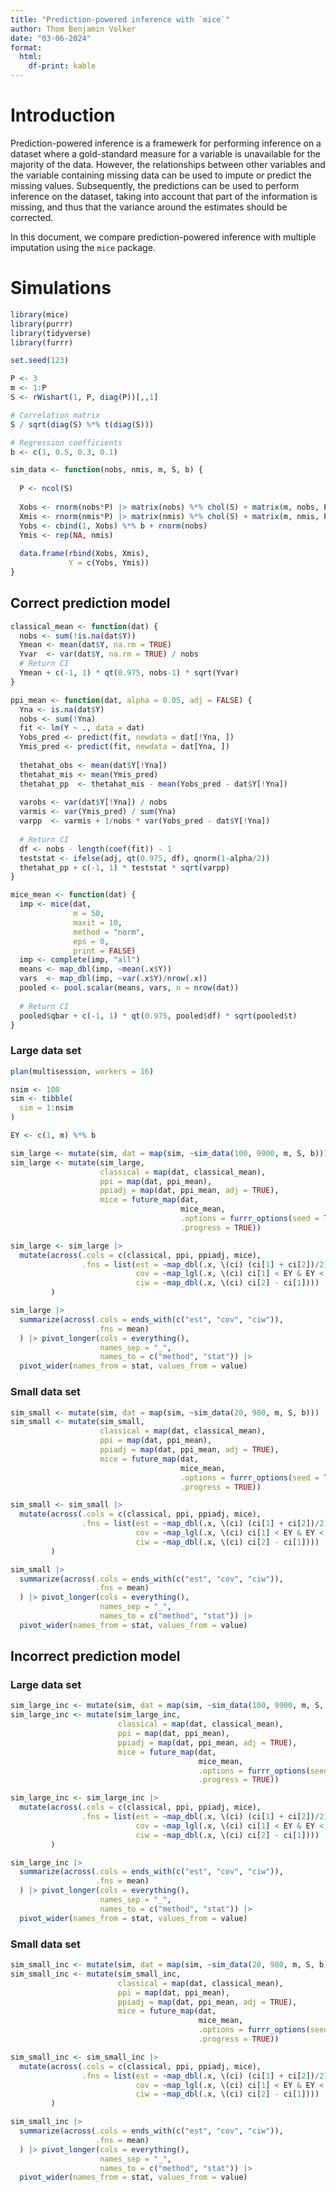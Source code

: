 ---
title: "Prediction-powered inference with `mice`"
author: Thom Benjamin Volker
date: "03-06-2024"
format: 
  html:
    df-print: kable
---

# Introduction

Prediction-powered inference is a framewerk for performing inference on a dataset where a gold-standard measure for a variable is unavailable for the majority of the data. However, the relationships between other variables and the variable containing missing data can be used to impute or predict the missing values. Subsequently, the predictions can be used to perform inference on the dataset, taking into account that part of the information is missing, and thus that the variance around the estimates should be corrected. 

In this document, we compare prediction-powered inference with multiple imputation using the `mice` package. 

# Simulations

```{r}
library(mice)
library(purrr)
library(tidyverse)
library(furrr)

set.seed(123)

P <- 3
m <- 1:P
S <- rWishart(1, P, diag(P))[,,1]

# Correlation matrix
S / sqrt(diag(S) %*% t(diag(S)))

# Regression coefficients
b <- c(1, 0.5, 0.3, 0.1)

sim_data <- function(nobs, nmis, m, S, b) {
  
  P <- ncol(S)
  
  Xobs <- rnorm(nobs*P) |> matrix(nobs) %*% chol(S) + matrix(m, nobs, P, byrow = TRUE)
  Xmis <- rnorm(nmis*P) |> matrix(nmis) %*% chol(S) + matrix(m, nmis, P, byrow = TRUE)
  Yobs <- cbind(1, Xobs) %*% b + rnorm(nobs)
  Ymis <- rep(NA, nmis)
  
  data.frame(rbind(Xobs, Xmis),
             Y = c(Yobs, Ymis))
}
```

## Correct prediction model

```{r}
classical_mean <- function(dat) {
  nobs <- sum(!is.na(dat$Y))
  Ymean <- mean(dat$Y, na.rm = TRUE)
  Yvar  <- var(dat$Y, na.rm = TRUE) / nobs
  # Return CI
  Ymean + c(-1, 1) * qt(0.975, nobs-1) * sqrt(Yvar)
}

ppi_mean <- function(dat, alpha = 0.05, adj = FALSE) {
  Yna <- is.na(dat$Y)
  nobs <- sum(!Yna)
  fit <- lm(Y ~ ., data = dat)
  Yobs_pred <- predict(fit, newdata = dat[!Yna, ])
  Ymis_pred <- predict(fit, newdata = dat[Yna, ])
  
  thetahat_obs <- mean(dat$Y[!Yna])
  thetahat_mis <- mean(Ymis_pred)
  thetahat_pp  <- thetahat_mis - mean(Yobs_pred - dat$Y[!Yna])
  
  varobs <- var(dat$Y[!Yna]) / nobs
  varmis <- var(Ymis_pred) / sum(Yna)
  varpp  <- varmis + 1/nobs * var(Yobs_pred - dat$Y[!Yna])
  
  # Return CI
  df <- nobs - length(coef(fit)) - 1
  teststat <- ifelse(adj, qt(0.975, df), qnorm(1-alpha/2))
  thetahat_pp + c(-1, 1) * teststat * sqrt(varpp)
}

mice_mean <- function(dat) {
  imp <- mice(dat, 
              m = 50,
              maxit = 10,
              method = "norm", 
              eps = 0, 
              print = FALSE)
  imp <- complete(imp, "all")
  means <- map_dbl(imp, ~mean(.x$Y))
  vars  <- map_dbl(imp, ~var(.x$Y)/nrow(.x))
  pooled <- pool.scalar(means, vars, n = nrow(dat))
  
  # Return CI
  pooled$qbar + c(-1, 1) * qt(0.975, pooled$df) * sqrt(pooled$t)
}
```

### Large data set

```{r}
plan(multisession, workers = 16)

nsim <- 100
sim <- tibble(
  sim = 1:nsim
)

EY <- c(1, m) %*% b

sim_large <- mutate(sim, dat = map(sim, ~sim_data(100, 9900, m, S, b)))
sim_large <- mutate(sim_large,
                    classical = map(dat, classical_mean),
                    ppi = map(dat, ppi_mean),
                    ppiadj = map(dat, ppi_mean, adj = TRUE),
                    mice = future_map(dat, 
                                      mice_mean, 
                                      .options = furrr_options(seed = TRUE),
                                      .progress = TRUE))

sim_large <- sim_large |>
  mutate(across(.cols = c(classical, ppi, ppiadj, mice), 
                .fns = list(est = ~map_dbl(.x, \(ci) (ci[1] + ci[2])/2),
                            cov = ~map_lgl(.x, \(ci) ci[1] < EY & EY < ci[2]),
                            ciw = ~map_dbl(.x, \(ci) ci[2] - ci[1])))
         )

sim_large |>
  summarize(across(.cols = ends_with(c("est", "cov", "ciw")), 
                   .fns = mean)
  ) |> pivot_longer(cols = everything(),
                    names_sep = "_",
                    names_to = c("method", "stat")) |>
  pivot_wider(names_from = stat, values_from = value)
```

### Small data set

```{r}
sim_small <- mutate(sim, dat = map(sim, ~sim_data(20, 980, m, S, b)))
sim_small <- mutate(sim_small,
                    classical = map(dat, classical_mean),
                    ppi = map(dat, ppi_mean),
                    ppiadj = map(dat, ppi_mean, adj = TRUE),
                    mice = future_map(dat, 
                                      mice_mean, 
                                      .options = furrr_options(seed = TRUE),
                                      .progress = TRUE))

sim_small <- sim_small |>
  mutate(across(.cols = c(classical, ppi, ppiadj, mice), 
                .fns = list(est = ~map_dbl(.x, \(ci) (ci[1] + ci[2])/2),
                            cov = ~map_lgl(.x, \(ci) ci[1] < EY & EY < ci[2]),
                            ciw = ~map_dbl(.x, \(ci) ci[2] - ci[1])))
         )

sim_small |>
  summarize(across(.cols = ends_with(c("est", "cov", "ciw")), 
                   .fns = mean)
  ) |> pivot_longer(cols = everything(),
                    names_sep = "_",
                    names_to = c("method", "stat")) |>
  pivot_wider(names_from = stat, values_from = value)
```

## Incorrect prediction model

### Large data set


```{r}
sim_large_inc <- mutate(sim, dat = map(sim, ~sim_data(100, 9900, m, S, b)[,-1]))
sim_large_inc <- mutate(sim_large_inc,
                        classical = map(dat, classical_mean),
                        ppi = map(dat, ppi_mean),                    
                        ppiadj = map(dat, ppi_mean, adj = TRUE),
                        mice = future_map(dat, 
                                          mice_mean, 
                                          .options = furrr_options(seed = TRUE),
                                          .progress = TRUE))

sim_large_inc <- sim_large_inc |>
  mutate(across(.cols = c(classical, ppi, ppiadj, mice), 
                .fns = list(est = ~map_dbl(.x, \(ci) (ci[1] + ci[2])/2),
                            cov = ~map_lgl(.x, \(ci) ci[1] < EY & EY < ci[2]),
                            ciw = ~map_dbl(.x, \(ci) ci[2] - ci[1])))
         )

sim_large_inc |>
  summarize(across(.cols = ends_with(c("est", "cov", "ciw")), 
                   .fns = mean)
  ) |> pivot_longer(cols = everything(),
                    names_sep = "_",
                    names_to = c("method", "stat")) |>
  pivot_wider(names_from = stat, values_from = value)
```

### Small data set


```{r}
sim_small_inc <- mutate(sim, dat = map(sim, ~sim_data(20, 980, m, S, b)[,-1]))
sim_small_inc <- mutate(sim_small_inc,
                        classical = map(dat, classical_mean),
                        ppi = map(dat, ppi_mean),
                        ppiadj = map(dat, ppi_mean, adj = TRUE),
                        mice = future_map(dat, 
                                          mice_mean, 
                                          .options = furrr_options(seed = TRUE),
                                          .progress = TRUE))

sim_small_inc <- sim_small_inc |>
  mutate(across(.cols = c(classical, ppi, ppiadj, mice), 
                .fns = list(est = ~map_dbl(.x, \(ci) (ci[1] + ci[2])/2),
                            cov = ~map_lgl(.x, \(ci) ci[1] < EY & EY < ci[2]),
                            ciw = ~map_dbl(.x, \(ci) ci[2] - ci[1])))
         )

sim_small_inc |>
  summarize(across(.cols = ends_with(c("est", "cov", "ciw")), 
                   .fns = mean)
  ) |> pivot_longer(cols = everything(),
                    names_sep = "_",
                    names_to = c("method", "stat")) |>
  pivot_wider(names_from = stat, values_from = value)
```
